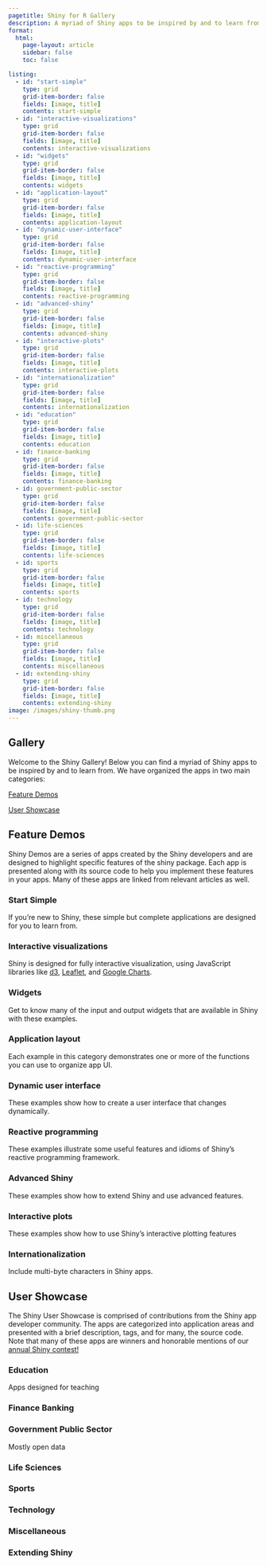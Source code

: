 ```yaml
---
pagetitle: Shiny for R Gallery
description: A myriad of Shiny apps to be inspired by and to learn from
format:
  html:
    page-layout: article
    sidebar: false
    toc: false

listing: 
  - id: "start-simple"
    type: grid
    grid-item-border: false
    fields: [image, title]
    contents: start-simple
  - id: "interactive-visualizations"
    type: grid
    grid-item-border: false
    fields: [image, title]
    contents: interactive-visualizations
  - id: "widgets"
    type: grid
    grid-item-border: false
    fields: [image, title]
    contents: widgets
  - id: "application-layout"
    type: grid
    grid-item-border: false
    fields: [image, title]
    contents: application-layout
  - id: "dynamic-user-interface"
    type: grid
    grid-item-border: false
    fields: [image, title]
    contents: dynamic-user-interface
  - id: "reactive-programming"
    type: grid
    grid-item-border: false
    fields: [image, title]
    contents: reactive-programming
  - id: "advanced-shiny"
    type: grid
    grid-item-border: false
    fields: [image, title]
    contents: advanced-shiny
  - id: "interactive-plots"
    type: grid
    grid-item-border: false
    fields: [image, title]
    contents: interactive-plots
  - id: "internationalization"
    type: grid
    grid-item-border: false
    fields: [image, title]
    contents: internationalization
  - id: "education"
    type: grid
    grid-item-border: false
    fields: [image, title]
    contents: education
  - id: finance-banking
    type: grid
    grid-item-border: false
    fields: [image, title]
    contents: finance-banking
  - id: government-public-sector
    type: grid
    grid-item-border: false
    fields: [image, title]
    contents: government-public-sector
  - id: life-sciences
    type: grid
    grid-item-border: false
    fields: [image, title]
    contents: life-sciences
  - id: sports
    type: grid
    grid-item-border: false
    fields: [image, title]
    contents: sports
  - id: technology
    type: grid
    grid-item-border: false
    fields: [image, title]
    contents: technology
  - id: miscellaneous
    type: grid
    grid-item-border: false
    fields: [image, title]
    contents: miscellaneous
  - id: extending-shiny
    type: grid
    grid-item-border: false
    fields: [image, title]
    contents: extending-shiny
image: /images/shiny-thumb.png
---
```


::: {.column-page .mb-4}


# Gallery
:::{.lead}
Welcome to the Shiny Gallery! Below you can find a myriad of Shiny apps to be inspired by and to learn from. We have organized the apps in two main categories:
:::
:::
::: {.column-body}
```{=html}
<div class="grid py-4">
  <div class="g-col-6 text-center option mb-3">
    <a href="#feature-demos" class="text-decoration-none">
      <div class="block h-100 pt-4 pb-1">
        <div class="icon-box" style="font-size:3rem;">
         <i class="bi bi-sliders"></i>
        </div>
        <div class="content text-center">
          <p>Feature Demos</p>
        </div>
      </div>
    </a>
  </div>
  <div class="g-col-6 text-center option mb-3">
    <a href="#user-showcase" class="text-decoration-none">
      <div class="block h-100 pt-4 pb-1">
        <div class="icon-box" style="font-size:3rem;">
          <i class="bi bi-people-fill"></i>
        </div>
        <div class="content text-center">
          <p>User Showcase</p>
        </div>
      </div>
    </a>
  </div>
</div>
```
:::




::: {.column-page .border-bottom .border-primary}
## Feature Demos
:::

::: {.column-page .py-4}
Shiny Demos are a series of apps created by the Shiny developers and are designed to highlight specific features of the shiny package. Each app is presented along with its source code to help you implement these features in your apps. Many of these apps are linked from relevant articles as well.
:::

::: {.column-page .mb-4}
### Start Simple
If you're new to Shiny, these simple but complete applications are designed for you to learn from.
:::

:::{#start-simple .column-page .mb-4}
:::



::: {.column-page .mb-4}
### Interactive visualizations
Shiny is designed for fully interactive visualization, using JavaScript libraries like [d3](http://www.htmlwidgets.org/showcase_networkD3.html), [Leaflet](http://rstudio.github.io/leaflet/?_ga=2.234317847.806400225.1677009802-1368179896.1612812949), and [Google Charts](https://github.com/mages/googleVis/).

:::

:::{#interactive-visualizations .column-page}
:::


::: {.column-page .mb-4}
### Widgets
Get to know many of the input and output widgets that are available in Shiny with these examples.
:::

:::{#widgets .column-page}
:::


::: {.column-page .mb-4}
### Application layout
Each example in this category demonstrates one or more of the functions you can use to organize app UI.
:::

:::{#application-layout .column-page}
:::



::: {.column-page .mb-4}
### Dynamic user interface
These examples show how to create a user interface that changes dynamically.
:::

:::{#dynamic-user-interface .column-page}
:::



::: {.column-page .mb-4}
### Reactive programming
These examples illustrate some useful features and idioms of Shiny's reactive programming framework.
:::

:::{#reactive-programming .column-page}
:::



::: {.column-page .mb-4}
### Advanced Shiny
These examples show how to extend Shiny and use advanced features.
:::

:::{#advanced-shiny .column-page}
:::



::: {.column-page .mb-4}
### Interactive plots
These examples show how to use Shiny's interactive plotting features
:::

:::{#interactive-plots .column-page}
:::

::: {.column-page .mb-4}
### Internationalization
Include multi-byte characters in Shiny apps.
:::

:::{#internationalization .column-page}
:::



::: {.column-page .border-bottom .border-primary}
## User Showcase
:::


::: {.column-page .py-4}

The Shiny User Showcase is comprised of contributions from the Shiny app developer community. The apps are categorized into application areas and presented with a brief description, tags, and for many, the source code. Note that many of these apps are winners and honorable mentions of our [annual Shiny contest!](https://blog.rstudio.com/2019/04/05/first-shiny-contest-winners/?_ga=2.241564288.343450016.1676318944-1368179896.1612812949)

:::


::: {.column-page .mb-4}
### Education
Apps designed for teaching
:::

:::{#education .column-page}
:::

::: {.column-page .mb-4}
### Finance Banking
:::

:::{#finance-banking .column-page}
:::

::: {.column-page .mb-4}
### Government Public Sector
Mostly open data
:::

:::{#government-public-sector .column-page}
:::

::: {.column-page .mb-4}
### Life Sciences
:::

:::{#life-sciences .column-page}
:::

::: {.column-page .mb-4}
### Sports
:::

:::{#sports .column-page}
:::

::: {.column-page .mb-4}
### Technology
:::

:::{#technology .column-page}
:::

::: {.column-page .mb-4}
### Miscellaneous
:::

:::{#miscellaneous .column-page}
:::

::: {.column-page .mb-4}
### Extending Shiny
:::

:::{#extending-shiny .column-page}
:::